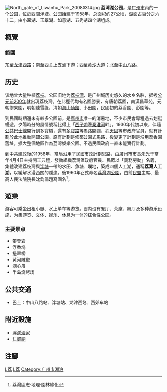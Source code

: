 {{coord|23|7|24.78|N|113|13|38.43|E|display=title|region:CH_type}}
[[File:North_gate_of_Liwanhu_Park_20080314.jpg|right]]
'''荔湾湖公园，'''是[[广州市|广州市]]內的一个[[公园|公园]]，位於[[西關|西關]][[泮塘|泮塘]]。公园始建于1958年，总面积约27公顷，湖面占百分之六十二。由小翠湖、玉翠湖、如意湖、五秀湖四个湖组成。

== 概覽 ==

=== 範圍 ===
东至[[龙津路|龙津西路]]；南至西关上支涌下游；西至[[黄沙大道|黄沙大道]]；北至[[中山路_(广州)|中山八路]]。

== 历史 ==
{{see also|荔枝灣}}

该地曾大量种植[[荔枝|荔枝]]。公园旧地为[[荔枝湾|荔枝湾]]，是广州城历史悠久的水乡名胜，据考[[公元前2000年|公元前200年]]就出現荔枝灣。在此歷代均有名園勝景，有唐朝荔園，南漢昌華苑，元朝禦果園，明朝聽雪篷，清朝[[海山仙館|海山仙館]]、小田園，民國初的荔香園、彭園等。

到民國時期還未有較多公園前，是[[廣州市_(中華民國)|廣州市]]唯一的消暑地，不少市民會專程過去划艇暢遊，夕陽時分的風情號稱比得上「[[西子湖|西子湖]]邊[[秦淮河|秦淮河]]畔」。1930年代初以來，伴隨[[廣州巴士|公共巴士線]]開行到多寶橋，還有[[多宝路|多寶路]]等馬路開闢，[[程天固|程天固]]等市政府官員，就有計劃於此地推動開闢公園。原有計劃是修築公園式馬路，後變更了計劃是沿用荔香園舊址，擴大整個地區作為荔灣娛樂公園。不過民國政府一直未能實行計劃。

到中共建政後的1958年，當局沿用了民國市政計劃思路，由廣州市市長[[朱光_(官员)|朱光]]于當年4月4日主持開工典禮，發動組織荔灣區政府官員、民眾以「義務勞動」名義，集體改建荔枝灣與[[泮塘|泮塘]]一帶的水田、魚塘、爛地，築成四個人工湖，通稱'''荔灣人工湖'''，以緩解水浸西關的隱患。後1960年正式命名[[荔灣湖公園|荔灣湖公園]]，由前[[民盟|民盟]]主席、最高人民法院院長[[沈鈞儒|沈鈞儒]]題寫園名<ref>荔灣區志·地理·園林綠化</ref>。

== 遊樂 ==
游客可乘坐出租小艇、水上单车等游览。园内设有餐厅、茶座、舞厅及多种游乐设施，为集游览、文体、娱乐、休息为一体的综合性公园。

===主要景点===

*攀登岩
*浮香坞
*挹翠桥
*黄河雕塑
*湖心舟
*半岛烧烤场

== 公共交通 ==
*巴士：中山八路站、泮塘站、龙津西站、西郊车站

==附近設施 ==

* [[泮溪酒家|泮溪酒家]]
* [[仁威庙|仁威廟]]

==注腳==
{{reflist}}

[[Category:广州公园|L荔]]
[[Category:荔湾区|L荔]]
[[Category:广州市湖泊|Category:广州市湖泊]]